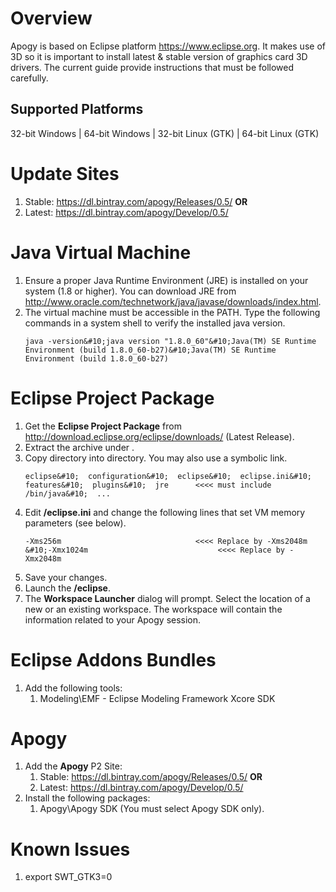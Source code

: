 = Overview =
Apogy is based on Eclipse platform [https://www.eclipse.org https://www.eclipse.org].  It makes use of 3D so it is important to install latest & stable version of graphics card 3D drivers.  The current guide provide instructions that must be followed carefully.
== Supported Platforms ==
32-bit Windows | 64-bit Windows | 32-bit Linux (GTK) | 64-bit Linux (GTK) 
= Update Sites =
# Stable: [https://dl.bintray.com/apogy/Releases/0.5/ https://dl.bintray.com/apogy/Releases/0.5/] '''OR'''
# Latest: [https://dl.bintray.com/apogy/Develop/0.5/ https://dl.bintray.com/apogy/Develop/0.5/]
= Java Virtual Machine =
# Ensure a proper Java Runtime Environment (JRE) is installed on your system (1.8 or higher).  You can download JRE from [http://www.oracle.com/technetwork/java/javase/downloads/index.html http://www.oracle.com/technetwork/java/javase/downloads/index.html].  
# The virtual machine must be accessible in the PATH.  Type the following commands in a system shell to verify the installed java version.<pre>java -version&#10;java version "1.8.0_60"&#10;Java(TM) SE Runtime Environment (build 1.8.0_60-b27)&#10;Java(TM) SE Runtime Environment (build 1.8.0_60-b27)</pre>
= Eclipse Project Package =
# Get the '''Eclipse Project Package''' from [http://download.eclipse.org/eclipse/downloads/ http://download.eclipse.org/eclipse/downloads/] (Latest Release).
# Extract the archive under '''<ECLIPSE_INSTALLER_HOME>'''.
# Copy '''<JRE_HOME>''' directory into '''<ECLIPSE_INSTALLER_HOME>''' directory. You may also use a symbolic link.  <pre>eclipse&#10;  configuration&#10;  eclipse&#10;  eclipse.ini&#10;  features&#10;  plugins&#10;  jre      <<<< must include /bin/java&#10;  ...</pre>
# Edit '''<ECLIPSE_HOME>/eclipse.ini''' and change the following lines that set VM memory parameters (see below).  <pre>-Xms256m                              <<<< Replace by -Xms2048m &#10;-Xmx1024m                             <<<< Replace by -Xmx2048m</pre>
# Save your changes.
# Launch the '''<ECLIPSE_HOME>/eclipse'''.
# The '''Workspace Launcher''' dialog will prompt.  Select the location of a new or an existing workspace.  The workspace will contain the information related to your Apogy session.
= Eclipse Addons Bundles =
# Add the following tools:
## Modeling\EMF - Eclipse Modeling Framework Xcore SDK
= Apogy =
# Add the '''Apogy''' P2 Site:
## Stable: [https://dl.bintray.com/apogy/Releases/0.5/ https://dl.bintray.com/apogy/Releases/0.5/] '''OR'''
## Latest: [https://dl.bintray.com/apogy/Develop/0.5/ https://dl.bintray.com/apogy/Develop/0.5/]
# Install the following packages:
## Apogy\Apogy SDK (You must select Apogy SDK only).
= Known Issues =
# export SWT_GTK3=0